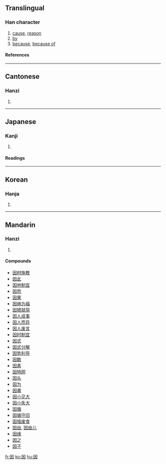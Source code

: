 {{see|囙}}

==Translingual==
{{stroke order|type=animate}}
===Han character===
{{Han char|rn=31|rad=囗|as=03|sn=6|four=6043<sub>0</sub>|canj=田大 (WK)}}
# [[cause]], [[reason]]
# [[by]]
# [[because]], [[because of]]
====References====
{{Han ref|kx=0217.020|dkj=04693|dj=0444.030|hdz=10711.090|uh=56E0|ud=22240|bh=A65D|bd=42589}}
----

==Cantonese==
===Hanzi===
{{yue-hanzi|jyut=|y=[[yan1]]}}
# {{defn|Cantonese}}
----
==Japanese==
===Kanji===
{{ja-kanji|grade=5|rs=囗03}}
# {{defn|Japanese}} 
====Readings====
{{ja-readings|on=[[いん]] (in)|kun=[[よる]] (yoru), [[ちなむ]] (chinamu), [[よって]] (yotte)}}
----
==Korean==
===Hanja===
{{ko-hanja|hangeul=인|rv=in|mr=in}}
# {{defn|Korean}}
----
==Mandarin==
===Hanzi===
{{cmn-hanzi|pin=[[yīn]] ([[yin1]])|wg=[[yin1|yin<sup>1</sup>]]}}
# {{defn|Mandarin}}

====Compounds====
*[[因材施教]]
*[[因此]]
*[[因地制宜]]
*[[因而]]
*[[因果]]
*[[因祸为福]]
*[[因陋就简]]
*[[因人成事]]
*[[因人而异]]
*[[因人废言]]
*[[因时制宜]]
*[[因式]]
*[[因式分解]]
*[[因势利导]]
*[[因数]]
*[[因素]]
*[[因特网]]
*[[因头]]
*[[因为]]
*[[因袭]]
*[[因小见大]]
*[[因小失大]]
*[[因循]]
*[[因循守旧]]
*[[因噎废食]]
*[[因由]], [[因由儿]]
*[[因缘]]
*[[因之]]
*[[因子]]

[[fr:因]]
[[ko:因]]
[[hu:因]]